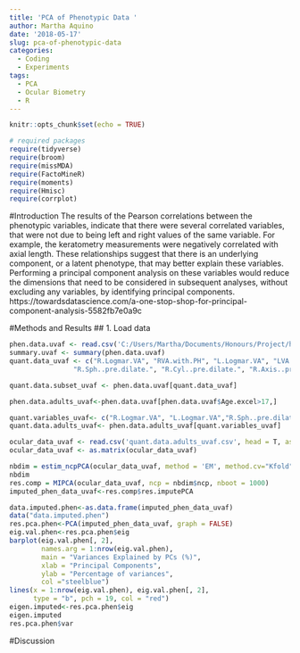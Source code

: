 ```yaml
---
title: 'PCA of Phenotypic Data '
author: Martha Aquino
date: '2018-05-17'
slug: pca-of-phenotypic-data
categories:
  - Coding
  - Experiments
tags:
  - PCA
  - Ocular Biometry
  - R
---
```


```r
knitr::opts_chunk$set(echo = TRUE)
```

```r
# required packages
require(tidyverse)
require(broom)
require(missMDA)
require(FactoMineR)
require(moments)
require(Hmisc)
require(corrplot)
```

#Introduction
The results of the Pearson correlations between the phenotypic variables, indicate that there were several correlated variables, that were not due to being left and right values of the same variable. For example, the keratometry measurements were negatively correlated with axial length. These relationships suggest that there is an underlying component, or a latent phenotype, that may better explain these variables. Performing a principal component analysis on these variables would reduce the dimensions that need to be considered in subsequent analyses, without excluding any variables, by identifying principal components. 
https://towardsdatascience.com/a-one-stop-shop-for-principal-component-analysis-5582fb7e0a9c

#Methods and Results 
## 1. Load data
```r
phen.data.uvaf <- read.csv('C:/Users/Martha/Documents/Honours/Project/honours.project/Data/NIES_master_database_120815_data_dictionary-2.csv')
summary.uvaf <- summary(phen.data.uvaf)
quant.data_uvaf <- c("R.Logmar.VA", "RVA.with.PH", "L.Logmar.VA", "LVA.with.PH", 
                "R.Sph..pre.dilate.", "R.Cyl..pre.dilate.", "R.Axis..pre.dilate.", "L.Sph..pre.dilate.", "L.Cyl..pre.dilate.","L.Axis..pre.dilate.", "R.K.value.H", "R.K.Value.H.Axis", "R.K.value.V", "R.K.value.V.Axis", "L.K.value.H","L.K.value.H.Axis", "L.K.value.V", "L.K.value.V.Axis", "R.Pachimetry", "L.Pachimetry", "R.Axial.Length","L.Axial.Length", "R.AC.Depth", "L.AC.Depth", "R.IOP.mmHg", "L.IOP.mmHg", "R.CDR", "L.CDR", "totaluvafmm")

quant.data.subset_uvaf <- phen.data.uvaf[quant.data_uvaf]

phen.data.adults_uvaf<-phen.data.uvaf[phen.data.uvaf$Age.excel>17,]

quant.variables_uvaf<- c("R.Logmar.VA", "L.Logmar.VA","R.Sph..pre.dilate.", "R.Cyl..pre.dilate.", "R.Axis..pre.dilate.", "L.Sph..pre.dilate.", "L.Cyl..pre.dilate.","L.Axis..pre.dilate.", "R.K.value.H", "R.K.Value.H.Axis", "R.K.value.V", "R.K.value.V.Axis", "L.K.value.H", "L.K.value.H.Axis", "L.K.value.V", "L.K.value.V.Axis", "R.Pachimetry", "L.Pachimetry", "R.Axial.Length","L.Axial.Length", "R.AC.Depth", "L.AC.Depth", "R.IOP.mmHg", "L.IOP.mmHg", "R.CDR", "L.CDR", "totaluvafmm")
quant.data.adults_uvaf<- phen.data.adults_uvaf[quant.variables_uvaf]

ocular_data_uvaf <- read.csv('quant.data.adults_uvaf.csv', head = T, as.is = T, row.names = 1)
ocular_data_uvaf <- as.matrix(ocular_data_uvaf)

nbdim = estim_ncpPCA(ocular_data_uvaf, method = 'EM', method.cv="Kfold")
nbdim
res.comp = MIPCA(ocular_data_uvaf, ncp = nbdim$ncp, nboot = 1000)
imputed_phen_data_uvaf<-res.comp$res.imputePCA
```

```r
data.imputed.phen<-as.data.frame(imputed_phen_data_uvaf)
data("data.imputed.phen")
res.pca.phen<-PCA(imputed_phen_data_uvaf, graph = FALSE)
eig.val.phen<-res.pca.phen$eig
barplot(eig.val.phen[, 2], 
        names.arg = 1:nrow(eig.val.phen), 
        main = "Variances Explained by PCs (%)",
        xlab = "Principal Components",
        ylab = "Percentage of variances",
        col ="steelblue")
lines(x = 1:nrow(eig.val.phen), eig.val.phen[, 2], 
      type = "b", pch = 19, col = "red")
eigen.imputed<-res.pca.phen$eig
eigen.imputed
res.pca.phen$var
```

#Discussion
